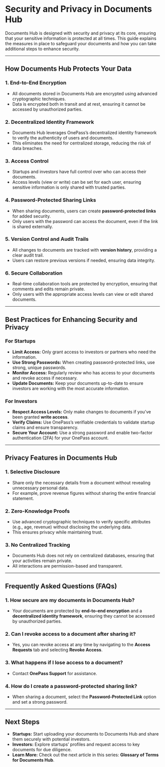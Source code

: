# Security and Privacy in Documents Hub

Documents Hub is designed with security and privacy at its core, ensuring that your sensitive information is protected at all times. This guide explains the measures in place to safeguard your documents and how you can take additional steps to enhance security.  

---

## How Documents Hub Protects Your Data

### 1. End-to-End Encryption

- All documents stored in Documents Hub are encrypted using advanced cryptographic techniques.  
- Data is encrypted both in transit and at rest, ensuring it cannot be accessed by unauthorized parties.  

### 2. Decentralized Identity Framework

- Documents Hub leverages OnePass’s decentralized identity framework to verify the authenticity of users and documents.  
- This eliminates the need for centralized storage, reducing the risk of data breaches.  

### 3. Access Control

- Startups and investors have full control over who can access their documents.  
- Access levels (view or write) can be set for each user, ensuring sensitive information is only shared with trusted parties.  

### 4. Password-Protected Sharing Links

- When sharing documents, users can create **password-protected links** for added security.  
- Only users with the password can access the document, even if the link is shared externally.  

### 5. Version Control and Audit Trails

- All changes to documents are tracked with **version history**, providing a clear audit trail.  
- Users can restore previous versions if needed, ensuring data integrity.  

### 6. Secure Collaboration

- Real-time collaboration tools are protected by encryption, ensuring that comments and edits remain private.  
- Only users with the appropriate access levels can view or edit shared documents.  

---

## Best Practices for Enhancing Security and Privacy

### For Startups

- **Limit Access:** Only grant access to investors or partners who need the information.  
- **Use Strong Passwords:** When creating password-protected links, use strong, unique passwords.  
- **Monitor Access:** Regularly review who has access to your documents and revoke access if necessary.  
- **Update Documents:** Keep your documents up-to-date to ensure investors are working with the most accurate information.  

### For Investors

- **Respect Access Levels:** Only make changes to documents if you’ve been granted **write access**.  
- **Verify Claims:** Use OnePass’s verifiable credentials to validate startup claims and ensure transparency.  
- **Secure Your Account:** Use a strong password and enable two-factor authentication (2FA) for your OnePass account.  

---

## Privacy Features in Documents Hub

### 1. Selective Disclosure

- Share only the necessary details from a document without revealing unnecessary personal data.  
- For example, prove revenue figures without sharing the entire financial statement.  

### 2. Zero-Knowledge Proofs

- Use advanced cryptographic techniques to verify specific attributes (e.g., age, revenue) without disclosing the underlying data.  
- This ensures privacy while maintaining trust.  

### 3. No Centralized Tracking

- Documents Hub does not rely on centralized databases, ensuring that your activities remain private.  
- All interactions are permission-based and transparent.  

---

## Frequently Asked Questions (FAQs)

### 1. How secure are my documents in Documents Hub?

- Your documents are protected by **end-to-end encryption** and a **decentralized identity framework**, ensuring they cannot be accessed by unauthorized parties.  

### 2. Can I revoke access to a document after sharing it?

- Yes, you can revoke access at any time by navigating to the **Access Requests** tab and selecting **Revoke Access**.  

### 3. What happens if I lose access to a document?

- Contact **OnePass Support** for assistance.  

### 4. How do I create a password-protected sharing link?

- When sharing a document, select the **Password-Protected Link** option and set a strong password.  

---

## Next Steps

- **Startups:** Start uploading your documents to Documents Hub and share them securely with potential investors.  
- **Investors:** Explore startups’ profiles and request access to key documents for due diligence.  
- **Learn More:** Check out the next article in this series: **Glossary of Terms for Documents Hub**.  
